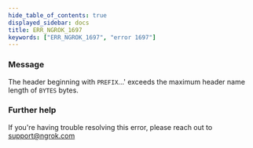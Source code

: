 ```yaml
---
hide_table_of_contents: true
displayed_sidebar: docs
title: ERR_NGROK_1697
keywords: ["ERR_NGROK_1697", "error 1697"]
---
```


### Message

The header beginning with `PREFIX`...' exceeds the maximum header name length of `BYTES` bytes.

### Further help

If you're having trouble resolving this error, please reach out to [support@ngrok.com](mailto:support@ngrok.com?subject=Help%20with%20ERR_NGROK_1697)
